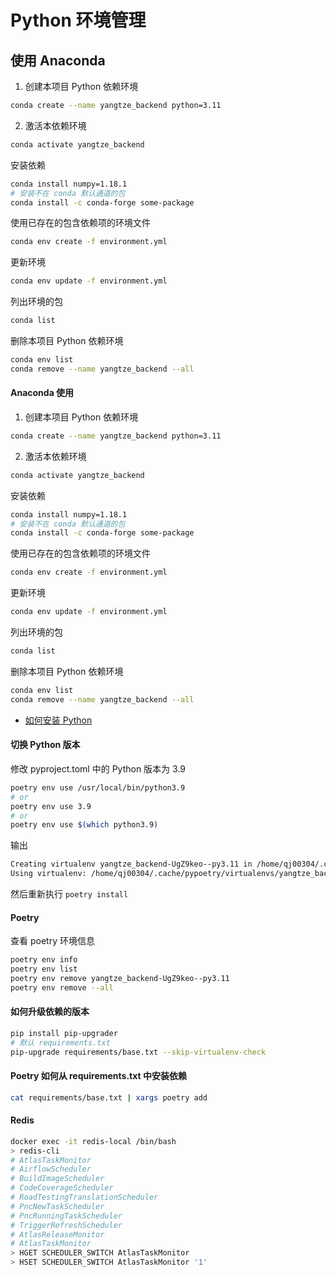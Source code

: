 # Python 环境管理

## 使用 Anaconda

1. 创建本项目 Python 依赖环境

```bash
conda create --name yangtze_backend python=3.11
```

2. 激活本依赖环境

```bash
conda activate yangtze_backend
```

安装依赖

```bash
conda install numpy=1.18.1
# 安装不在 conda 默认通道的包
conda install -c conda-forge some-package
```

使用已存在的包含依赖项的环境文件

```bash
conda env create -f environment.yml
```

更新环境

```bash
conda env update -f environment.yml
```

列出环境的包

```bash
conda list
```

删除本项目 Python 依赖环境

```bash
conda env list
conda remove --name yangtze_backend --all
```

#### Anaconda 使用

1. 创建本项目 Python 依赖环境

```bash
conda create --name yangtze_backend python=3.11
```

2. 激活本依赖环境

```bash
conda activate yangtze_backend
```

安装依赖

```bash
conda install numpy=1.18.1
# 安装不在 conda 默认通道的包
conda install -c conda-forge some-package
```

使用已存在的包含依赖项的环境文件

```bash
conda env create -f environment.yml
```

更新环境

```bash
conda env update -f environment.yml
```

列出环境的包

```bash
conda list
```

删除本项目 Python 依赖环境

```bash
conda env list
conda remove --name yangtze_backend --all
```

- [如何安装 Python](./install-python.md)

#### 切换 Python 版本

修改 pyproject.toml 中的 Python 版本为 3.9

```bash
poetry env use /usr/local/bin/python3.9
# or
poetry env use 3.9
# or
poetry env use $(which python3.9)
```

输出

```bash
Creating virtualenv yangtze_backend-UgZ9keo--py3.11 in /home/qj00304/.cache/pypoetry/virtualenvs
Using virtualenv: /home/qj00304/.cache/pypoetry/virtualenvs/yangtze_backend-UgZ9keo--py3.11
```

然后重新执行 `poetry install`

#### Poetry

查看 poetry 环境信息

```bash
poetry env info
poetry env list
poetry env remove yangtze_backend-UgZ9keo--py3.11
poetry env remove --all
```

#### 如何升级依赖的版本

```bash
pip install pip-upgrader
# 默认 requirements.txt
pip-upgrade requirements/base.txt --skip-virtualenv-check
```

#### Poetry 如何从 requirements.txt 中安装依赖

```bash
cat requirements/base.txt | xargs poetry add
```

#### Redis

```bash
docker exec -it redis-local /bin/bash
> redis-cli
# AtlasTaskMonitor
# AirflowScheduler
# BuildImageScheduler
# CodeCoverageScheduler
# RoadTestingTranslationScheduler
# PncNewTaskScheduler
# PncRunningTaskScheduler
# TriggerRefreshScheduler
# AtlasReleaseMonitor
# AtlasTaskMonitor
> HGET SCHEDULER_SWITCH AtlasTaskMonitor
> HSET SCHEDULER_SWITCH AtlasTaskMonitor '1'
```
